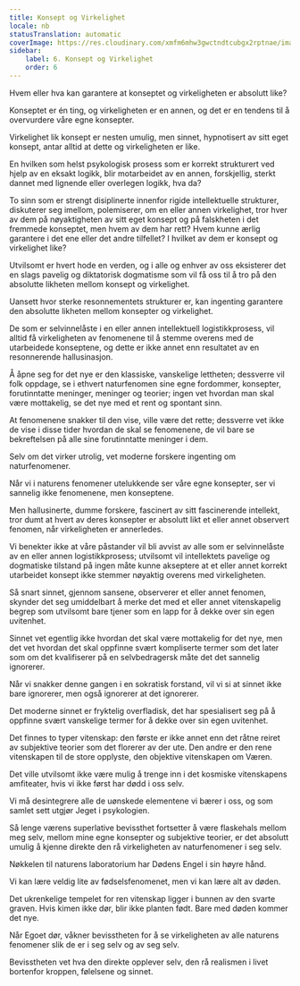 ```yaml
---
title: Konsept og Virkelighet
locale: nb
statusTranslation: automatic
coverImage: https://res.cloudinary.com/xmfm6mhw3gwctndtcubgx2rptnae/image/upload/v1741354419/small_cover_la_gran_rebelion_28716e29d2.webp
sidebar:
    label: 6. Konsept og Virkelighet
    order: 6
---
```

Hvem eller hva kan garantere at konseptet og virkeligheten er absolutt like?

Konseptet er én ting, og virkeligheten er en annen, og det er en tendens til å overvurdere våre egne konsepter.

Virkelighet lik konsept er nesten umulig, men sinnet, hypnotisert av sitt eget konsept, antar alltid at dette og virkeligheten er like.

En hvilken som helst psykologisk prosess som er korrekt strukturert ved hjelp av en eksakt logikk, blir motarbeidet av en annen, forskjellig, sterkt dannet med lignende eller overlegen logikk, hva da?

To sinn som er strengt disiplinerte innenfor rigide intellektuelle strukturer, diskuterer seg imellom, polemiserer, om en eller annen virkelighet, tror hver av dem på nøyaktigheten av sitt eget konsept og på falskheten i det fremmede konseptet, men hvem av dem har rett? Hvem kunne ærlig garantere i det ene eller det andre tilfellet? I hvilket av dem er konsept og virkelighet like?

Utvilsomt er hvert hode en verden, og i alle og enhver av oss eksisterer det en slags pavelig og diktatorisk dogmatisme som vil få oss til å tro på den absolutte likheten mellom konsept og virkelighet.

Uansett hvor sterke resonnementets strukturer er, kan ingenting garantere den absolutte likheten mellom konsepter og virkelighet.

De som er selvinnelåste i en eller annen intellektuell logistikkprosess, vil alltid få virkeligheten av fenomenene til å stemme overens med de utarbeidede konseptene, og dette er ikke annet enn resultatet av en resonnerende hallusinasjon.

Å åpne seg for det nye er den klassiske, vanskelige lettheten; dessverre vil folk oppdage, se i ethvert naturfenomen sine egne fordommer, konsepter, forutinntatte meninger, meninger og teorier; ingen vet hvordan man skal være mottakelig, se det nye med et rent og spontant sinn.

At fenomenene snakker til den vise, ville være det rette; dessverre vet ikke de vise i disse tider hvordan de skal se fenomenene, de vil bare se bekreftelsen på alle sine forutinntatte meninger i dem.

Selv om det virker utrolig, vet moderne forskere ingenting om naturfenomener.

Når vi i naturens fenomener utelukkende ser våre egne konsepter, ser vi sannelig ikke fenomenene, men konseptene.

Men hallusinerte, dumme forskere, fascinert av sitt fascinerende intellekt, tror dumt at hvert av deres konsepter er absolutt likt et eller annet observert fenomen, når virkeligheten er annerledes.

Vi benekter ikke at våre påstander vil bli avvist av alle som er selvinnelåste av en eller annen logistikkprosess; utvilsomt vil intellektets pavelige og dogmatiske tilstand på ingen måte kunne akseptere at et eller annet korrekt utarbeidet konsept ikke stemmer nøyaktig overens med virkeligheten.

Så snart sinnet, gjennom sansene, observerer et eller annet fenomen, skynder det seg umiddelbart å merke det med et eller annet vitenskapelig begrep som utvilsomt bare tjener som en lapp for å dekke over sin egen uvitenhet.

Sinnet vet egentlig ikke hvordan det skal være mottakelig for det nye, men det vet hvordan det skal oppfinne svært kompliserte termer som det later som om det kvalifiserer på en selvbedragersk måte det det sannelig ignorerer.

Når vi snakker denne gangen i en sokratisk forstand, vil vi si at sinnet ikke bare ignorerer, men også ignorerer at det ignorerer.

Det moderne sinnet er fryktelig overfladisk, det har spesialisert seg på å oppfinne svært vanskelige termer for å dekke over sin egen uvitenhet.

Det finnes to typer vitenskap: den første er ikke annet enn det råtne reiret av subjektive teorier som det florerer av der ute. Den andre er den rene vitenskapen til de store opplyste, den objektive vitenskapen om Væren.

Det ville utvilsomt ikke være mulig å trenge inn i det kosmiske vitenskapens amfiteater, hvis vi ikke først har dødd i oss selv.

Vi må desintegrere alle de uønskede elementene vi bærer i oss, og som samlet sett utgjør Jeget i psykologien.

Så lenge værens superlative bevissthet fortsetter å være flaskehals mellom meg selv, mellom mine egne konsepter og subjektive teorier, er det absolutt umulig å kjenne direkte den rå virkeligheten av naturfenomener i seg selv.

Nøkkelen til naturens laboratorium har Dødens Engel i sin høyre hånd.

Vi kan lære veldig lite av fødselsfenomenet, men vi kan lære alt av døden.

Det ukrenkelige tempelet for ren vitenskap ligger i bunnen av den svarte graven. Hvis kimen ikke dør, blir ikke planten født. Bare med døden kommer det nye.

Når Egoet dør, våkner bevisstheten for å se virkeligheten av alle naturens fenomener slik de er i seg selv og av seg selv.

Bevisstheten vet hva den direkte opplever selv, den rå realismen i livet bortenfor kroppen, følelsene og sinnet.

